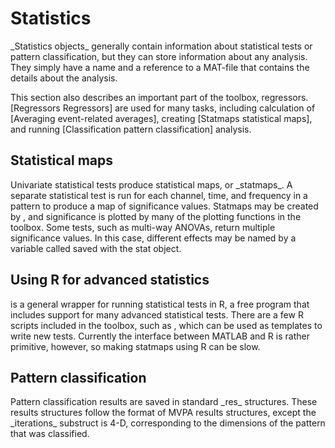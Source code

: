 = Statistics =

_Statistics objects_ generally contain information about statistical tests or pattern classification, but they can store information about any analysis.  They simply have a name and a reference to a MAT-file that contains the details about the analysis.

This section also describes an important part of the toolbox, regressors.  [Regressors Regressors] are used for many tasks, including calculation of [Averaging event-related averages], creating [Statmaps statistical maps], and running [Classification pattern classification] analysis.

== Statistical maps ==

Univariate statistical tests produce statistical maps, or _statmaps_.  A separate statistical test is run for each channel, time, and frequency in a pattern to produce a map of significance values.  Statmaps may be created by {{{pattern_statmap}}}, and significance is plotted by many of the plotting functions in the toolbox.  Some tests, such as multi-way ANOVAs, return multiple significance values.  In this case, different effects may be named by a variable called {{{names}}} saved with the stat object.

== Using R for advanced statistics ==

{{{stat_R}}} is a general wrapper for running statistical tests in R, a free program that includes support for many advanced statistical tests.  There are a few R scripts included in the toolbox, such as {{{rmaov1.R}}}, which can be used as templates to write new tests. Currently the interface between MATLAB and R is rather primitive, however, so making statmaps using R can be slow.

== Pattern classification ==

Pattern classification results are saved in standard _res_ structures.  These results structures follow the format of MVPA results structures, except the _iterations_ substruct is 4-D, corresponding to the dimensions of the pattern that was classified.